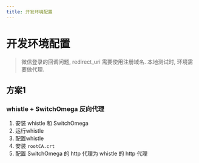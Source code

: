 ```yaml
---
title: 开发环境配置
---
```


# 开发环境配置

> 微信登录的回调问题, redirect_uri 需要使用注册域名. 本地测试时, 环境需要做代理.


## 方案1

### whistle + SwitchOmega 反向代理

1. 安装 whistle 和 SwitchOmega
2. 运行whistle
3. 配置whistle
4. 安装 `rootCA.crt`
5. 配置 SwitchOmega 的 http 代理为 whistle 的 http 代理


